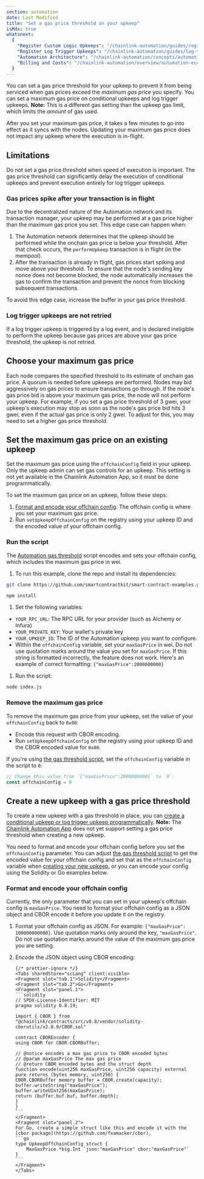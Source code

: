```yaml
---
section: automation
date: Last Modified
title: "Set a gas price threshold on your upkeep"
isMdx: true
whatsnext:
  {
    "Register Custom Logic Upkeeps": "/chainlink-automation/guides/register-upkeep",
    "Register Log Trigger Upkeeps": "/chainlink-automation/guides/log-trigger",
    "Automation Architecture": "/chainlink-automation/concepts/automation-architecture",
    "Billing and Costs": "/chainlink-automation/overview/automation-economics",
  }
---
```



You can set a gas price threshold for your upkeep to prevent it from being serviced when gas prices exceed the _maximum gas price_ you specify. You can set a maximum gas price on conditional upkeeps and log trigger upkeeps.
**Note:** This is a different gas setting than the upkeep gas limit, which limits the _amount_ of gas used.

After you set your maximum gas price, it takes a few minutes to go into effect as it syncs with the nodes. Updating your maximum gas price does not impact any upkeep where the execution is in-flight.

## Limitations

Do not set a gas price threshold when speed of execution is important. The gas price threshold can significantly delay the execution of conditional upkeeps and prevent execution entirely for log trigger upkeeps.

### Gas prices spike after your transaction is in flight

Due to the decentralized nature of the Automation network and its transaction manager, your upkeep may be performed at a gas price higher than the maximum gas price you set. This edge case can happen when:

1. The Automation network determines that the upkeep should be performed while the onchain gas price is below your threshold. After that check occurs, the `performUpkeep` transaction is in flight (in the mempool).
1. After the transaction is already in flight, gas prices start spiking and move above your threshold. To ensure that the node's sending key nonce does not become blocked, the node automatically increases the gas to confirm the transaction and prevent the nonce from blocking subsequent transactions.

To avoid this edge case, increase the buffer in your gas price threshold.

### Log trigger upkeeps are not retried

If a log trigger upkeep is triggered by a log event, and is declared ineligible to perform the upkeep because gas prices are above your gas price threshold, the upkeep is not retried.

## Choose your maximum gas price

Each node compares the specified threshold to its estimate of onchain gas price. A quorum is needed before upkeeps are performed. Nodes may bid aggressively on gas prices to ensure transactions go through. If the node's gas price bid is above your maximum gas price, the node will not perform your upkeep. For example, if you set a gas price threshold of 3 gwei, your upkeep's execution may stop as soon as the node's gas price bid hits 3 gwei, even if the actual gas price is only 2 gwei. To adjust for this, you may need to set a higher gas price threshold.

## Set the maximum gas price on an existing upkeep

Set the maximum gas price using the `offchainConfig` field in your upkeep. Only the upkeep admin can set gas controls for an upkeep. This setting is not yet available in the Chainlink Automation App, so it must be done programmatically.

To set the maximum gas price on an upkeep, follow these steps:

1. [Format and encode your offchain config](#format-and-encode-your-offchain-config). The offchain config is where you set your maximum gas price.
1. Run `setUpkeepOffchainConfig` on the registry using your upkeep ID and the encoded value of your offchain config.

### Run the script

The [Automation gas threshold](https://github.com/smartcontractkit/smart-contract-examples/tree/main/automation-gas-threshold) script encodes and sets your offchain config, which includes the maximum gas price in wei.

1. To run this example, clone the repo and install its dependencies:

```sh
git clone https://github.com/smartcontractkit/smart-contract-examples.git && cd smart-contract-examples/automation-gas-threshold
```

```sh
npm install
```

1. Set the following variables:

- `YOUR_RPC_URL`: The RPC URL for your provider (such as Alchemy or Infura)
- `YOUR_PRIVATE_KEY`: Your wallet's private key
- `YOUR_UPKEEP_ID`: The ID of the Automation upkeep you want to configure.
- Within the `offchainConfig` variable, set your `maxGasPrice` in wei. Do not use quotation marks around the value you set for `maxGasPrice`. If this string is formatted incorrectly, the feature does not work. Here's an example of correct formatting: `{"maxGasPrice":2000000000}`

1. Run the script:

```sh
node index.js
```

### Remove the maximum gas price

To remove the maximum gas price from your upkeep, set the value of your `offchainConfig` back to `0x00`:

- Encode this request with CBOR encoding.
- Run `setUpkeepOffchainConfig` on the registry using your upkeep ID and the CBOR encoded value for `0x00`.

If you're using [the gas threshold script](#run-the-script), set the `offchainConfig` variable in the script to `0`:

```js
// Change this value from `{"maxGasPrice":2000000000}` to `0`:
const offchainConfig = 0
```

## Create a new upkeep with a gas price threshold

To create a new upkeep with a gas threshold in place, you can [create a conditional upkeep or log trigger upkeep programmatically](/chainlink-automation/guides/register-upkeep-in-contract#register-the-upkeep). **Note:** The [Chainlink Automation App](https://automation.chain.link/) does not yet support setting a gas price threshold when creating a new upkeep.

You need to format and encode your offchain config before you set the `offchainConfig` parameter. You can adjust [the gas threshold script](#run-the-script) to get the encoded value for your offchain config and set that as the `offchainConfig` variable when [creating your new upkeep](/chainlink-automation/guides/register-upkeep-in-contract#register-the-upkeep), or you can encode your config using the Solidity or Go examples below.

### Format and encode your offchain config

Currently, the only parameter that you can set in your upkeep's offchain config is `maxGasPrice`. You need to format your offchain config as a JSON object and CBOR encode it before you update it on the registry.

1.  Format your offchain config as JSON. For example: `{"maxGasPrice": 100000000000}`.
    Use quotation marks only around the key, `"maxGasPrice"`. Do not use quotation marks around the value of the maximum gas price you are setting.

1.  Encode the JSON object using CBOR encoding:

        {/* prettier-ignore */}
        <Tabs sharedStore="scLang" client:visible>
        <Fragment slot="tab.1">Solidity</Fragment>
        <Fragment slot="tab.2">Go</Fragment>
        <Fragment slot="panel.1">
        ```solidity
        // SPDX-License-Identifier: MIT
        pragma solidity 0.8.19;

        import { CBOR } from "@chainlink/contracts/src/v0.8/vendor/solidity-cborutils/v2.0.0/CBOR.sol"

        contract CBOREncoder {
        using CBOR for CBOR.CBORBuffer;

        // @notice encodes a max gas price to CBOR encoded bytes
        // @param maxGasPrice The max gas price
        // @return CBOR encoded bytes and the struct depth
        function encode(uint256 maxGasPrice, uint256 capacity) external pure returns (bytes memory, uint256) {
        CBOR.CBORBuffer memory buffer = CBOR.create(capacity);
        buffer.writeString("maxGasPrice");
        buffer.writeUInt256(maxGasPrice);
        return (buffer.buf.buf, buffer.depth);
        }
        }
        ```
        </Fragment>
        <Fragment slot="panel.2">
        For Go, create a simple struct like this and encode it with the [cbor package](https://github.com/fxamacker/cbor).
        ```go
        type UpkeepOffchainConfig struct {
            MaxGasPrice *big.Int `json:"maxGasPrice" cbor:"maxGasPrice"`
        }
        ```
        </Fragment>
        </Tabs>
